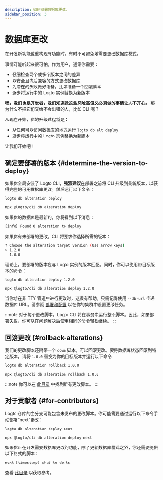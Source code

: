 ```yaml
---
description: 如何部署数据库更改。
sidebar_position: 3
---
```



# 数据库更改

在开发新功能或重构现有功能时，有时不可避免地需要更改数据库模式。

事情可能听起来很可怕，作为用户，通常你需要：

- 仔细检查两个或多个版本之间的差异
- 以安全且向后兼容的方式更改数据库
- 为潜在的失败做好准备，比如准备一个回滚脚本
- 逐步将运行中的 Logto 实例替换为新版本

**嘿，我们也是开发者，我们知道做这些风险高但又必须做的事情让人不开心。** 那为什么不把它们交给不会出错的人，比如 CLI 呢？

从现在开始，你的升级过程将是：

- 从任何可以访问数据库的地方运行 `logto db alt deploy`
- 逐步将运行中的 Logto 实例替换为新版本

让我们开始吧！

## 确定要部署的版本 \{#determine-the-version-to-deploy}

如果你全局安装了 Logto CLI，**强烈建议**在部署之前将 CLI 升级到最新版本，以获得完整的可用数据库更改。然后运行以下命令：

<Tabs groupId="cmd">

  <TabItem value="cli" label="CLI">

```bash
logto db alteration deploy
```

  </TabItem>
  <TabItem value="npx" label="npx">

```bash
npx @logto/cli db alteration deploy
```

  </TabItem>

</Tabs>

如果你的数据库是最新的，你将看到以下消息：

```bash
[info] Found 0 alteration to deploy
```

如果你有未部署的更改，CLI 将要求你选择所需的版本：

```bash
? Choose the alteration target version (Use arrow keys)
> 1.2.0
  1.0.0
```

理论上，要部署的版本应与 Logto 实例的版本匹配。同时，你可以使用带目标版本的命令：

<Tabs groupId="cmd">

  <TabItem value="cli" label="CLI">

```bash
logto db alteration deploy 1.2.0
```

  </TabItem>
  <TabItem value="npx" label="npx">

```bash
npx @logto/cli db alteration deploy 1.2.0
```

  </TabItem>

</Tabs>

当你想在非 TTY 管道中进行更改时，这很有帮助，只需记得使用 `--db-url` 传递数据库 URL。请参阅 [部署和配置](/logto-oss/deployment-and-configuration/) 以在你的集群中设置更改任务。

:::note
对于每个更改脚本，Logto CLI 将在事务中运行整个脚本。因此，如果部署失败，你可以在问题解决后使用相同的命令轻松继续。
:::

## 回滚更改 \{#rollback-alterations}

我们的更改脚本还附带一个 `down` 脚本，可以回滚更改。要将数据库状态回滚到特定版本，请将 `1.0.0` 替换为你的目标版本并运行以下命令：

<Tabs groupId="cmd">

  <TabItem value="cli" label="CLI">

```bash
logto db alteration rollback 1.0.0
```

  </TabItem>
  <TabItem value="npx" label="npx">

```bash
npx @logto/cli db alteration rollback 1.0.0
```

  </TabItem>

</Tabs>

:::note
你可以在 [此目录](https://github.com/logto-io/logto/tree/master/packages/schemas/alterations) 中找到所有更改脚本。
:::

## 对于贡献者 \{#for-contributors}

Logto 仓库的主分支可能包含未发布的更改脚本。你可能需要通过运行以下命令手动部署“next”更改：

<Tabs groupId="cmd">

  <TabItem value="cli" label="CLI">

```bash
logto db alteration deploy next
```

  </TabItem>
  <TabItem value="npx" label="npx">

```bash
npx @logto/cli db alteration deploy next
```

  </TabItem>

</Tabs>

如果你正在开发需要数据库更改的功能，除了更新数据库模式之外，你还需要提供以下格式的脚本：

```bash
next-[timestamp]-what-to-do.ts
```

查看 [此目录](https://github.com/logto-io/logto/tree/master/packages/schemas/alterations) 以获取参考。
